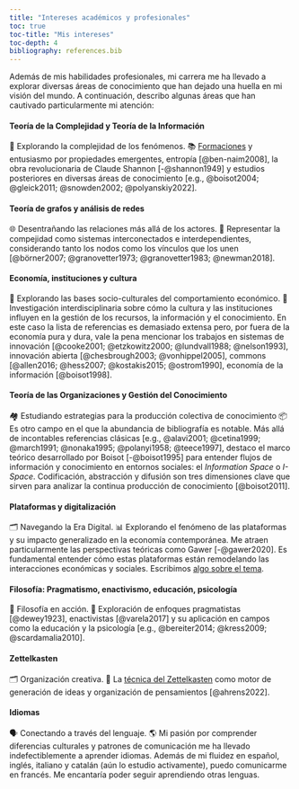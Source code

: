 ```yaml
---
title: "Intereses académicos y profesionales"
toc: true
toc-title: "Mis intereses"
toc-depth: 4
bibliography: references.bib
---
```


::: justified
Además de mis habilidades profesionales, mi carrera me ha llevado a explorar diversas áreas de conocimiento que han dejado una huella en mi visión del mundo. A continuación, describo algunas áreas que han cautivado particularmente mi atención:
:::

#### Teoría de la Complejidad y Teoría de la Información

::: justified
🧩 Explorando la complejidad de los fenómenos. 📚 [Formaciones](https://www.youtube.com/@redcompleja4990) y entusiasmo por propiedades emergentes, entropía [@ben-naim2008], la obra revolucionaria de Claude Shannon [-@shannon1949] y estudios posteriores en diversas áreas de conocimiento [e.g., @boisot2004; @gleick2011; @snowden2002; @polyanskiy2022].
:::

#### Teoría de grafos y análisis de redes

::: justified
🌐 Desentrañando las relaciones más allá de los actores. 🔗 Representar la compejidad como sistemas interconectados e interdependientes, considerando tanto los nodos como los vínculos que los unen [@börner2007; @granovetter1973; @granovetter1983; @newman2018].
:::

#### Economía, instituciones y cultura

::: justified
💼 Explorando las bases socio-culturales del comportamiento económico. 📖 Investigación interdisciplinaria sobre cómo la cultura y las instituciones influyen en la gestión de los recursos, la información y el conocimiento. En este caso la lista de referencias es demasiado extensa pero, por fuera de la economía pura y dura, vale la pena mencionar los trabajos en sistemas de innovación [@cooke2001; @etzkowitz2000; @lundvall1988; @nelson1993], innovación abierta [@chesbrough2003; @vonhippel2005], commons [@allen2016; @hess2007; @kostakis2015; @ostrom1990], economía de la información [@boisot1998].
:::

#### Teoría de las Organizaciones y Gestión del Conocimiento

::: justified
🏘️ Estudiando estrategias para la producción colectiva de conocimiento 📦 Es otro campo en el que la abundancia de bibliografía es notable. Más allá de incontables referencias clásicas [e.g., @alavi2001; @cetina1999; @march1991; @nonaka1995; @polanyi1958; @teece1997], destaco el marco teórico desarrollado por Boisot [-@boisot1995] para entender flujos de información y conocimiento en entornos sociales: el *Information Space* o *I-Space*. Codificación, abstracción y difusión son tres dimensiones clave que sirven para analizar la continua producción de conocimiento [@boisot2011].
:::

#### Plataformas y digitalización

::: justified
🗂️ Navegando la Era Digital. 📊 Explorando el fenómeno de las plataformas y su impacto generalizado en la economía contemporánea. Me atraen particularmente las perspectivas teóricas como Gawer [-@gawer2020]. Es fundamental entender cómo estas plataformas están remodelando las interacciones económicas y sociales. Escribimos [algo sobre el tema](https://comein.uoc.edu/divulgacio/oikonomics/_recursos/documents/14/canals-hulskamp_Oikonomics14_esp.pdf).
:::

#### Filosofía: Pragmatismo, enactivismo, educación, psicología

::: justified
🧠 Filosofía en acción. 📜 Exploración de enfoques pragmatistas [@dewey1923], enactivistas [@varela2017] y su aplicación en campos como la educación y la psicología [e.g., @bereiter2014; @kress2009; @scardamalia2010].
:::

#### Zettelkasten

::: justified
🗂️ Organización creativa. 🤯 La [técnica del Zettelkasten](https://docs.zettlr.com/en/advanced/zkn-method/) como motor de generación de ideas y organización de pensamientos [@ahrens2022].
:::

#### Idiomas

::: justified
🗣️ Conectando a través del lenguaje. 🌎 Mi pasión por comprender diferencias culturales y patrones de comunicación me ha llevado indefectiblemente a aprender idiomas. Además de mi fluidez en español, inglés, italiano y catalán (aún lo estudio activamente), puedo comunicarme en francés. Me encantaría poder seguir aprendiendo otras lenguas.
:::
